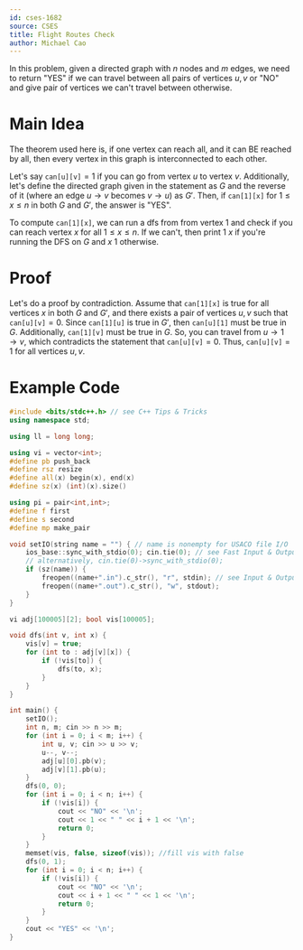```yaml
---
id: cses-1682
source: CSES
title: Flight Routes Check
author: Michael Cao
---
```


In this problem, given a directed graph with $n$ nodes and $m$ edges, we need to return "YES" if we can travel between all pairs of vertices $u, v$ or "NO" and give pair of vertices we can't travel between otherwise.

# Main Idea

The theorem used here is, if one vertex can reach all, and it can BE reached by all, then every vertex in this graph is interconnected to each other.


Let's say $\texttt{can[u][v]} = 1$ if you can go from vertex $u$ to vertex $v$. Additionally, let's define the directed graph given in the statement as $G$ and the reverse of it (where an edge $u \rightarrow v$ becomes $v \rightarrow u$) as $G'$. Then, if $\texttt{can[1][x]}$ for $1 \leq x \leq n$ in both $G$ and $G'$, the answer is "YES".

To compute $\texttt{can[1][x]}$, we can run a dfs from from vertex $1$ and check if you can reach vertex $x$ for all $1 \leq x \leq n$. If we can't, then print $1$ $x$ if you're running the DFS on $G$ and $x$ $1$ otherwise.

# Proof

Let's do a proof by contradiction. Assume that $\texttt{can[1][x]}$ is true for all vertices $x$ in both $G$ and $G'$, and there exists a pair of vertices $u, v$ such that $\texttt{can[u][v]} = 0$. Since $\texttt{can[1][u]}$ is true in $G'$, then $\texttt{can[u][1]}$ must be true in $G$. Additionally, $\texttt{can[1][v]}$ must be true in $G$. So, you can travel from $u \rightarrow 1 \rightarrow v$, which contradicts the statement that $\texttt{can[u][v]} = 0$. Thus, $\texttt{can[u][v]} = 1$ for all vertices $u, v$.

# Example Code

<LanguageSection>
<CPPSection>

```cpp
#include <bits/stdc++.h> // see C++ Tips & Tricks
using namespace std;

using ll = long long;

using vi = vector<int>;
#define pb push_back
#define rsz resize
#define all(x) begin(x), end(x)
#define sz(x) (int)(x).size()

using pi = pair<int,int>;
#define f first
#define s second
#define mp make_pair

void setIO(string name = "") { // name is nonempty for USACO file I/O
	ios_base::sync_with_stdio(0); cin.tie(0); // see Fast Input & Output
	// alternatively, cin.tie(0)->sync_with_stdio(0);
	if (sz(name)) {
		freopen((name+".in").c_str(), "r", stdin); // see Input & Output
		freopen((name+".out").c_str(), "w", stdout);
	}
}

vi adj[100005][2]; bool vis[100005];

void dfs(int v, int x) {
	vis[v] = true;
	for (int to : adj[v][x]) {
		if (!vis[to]) {
			dfs(to, x);
		}
	}
}

int main() {
	setIO();
	int n, m; cin >> n >> m;
	for (int i = 0; i < m; i++) {
		int u, v; cin >> u >> v;
		u--, v--;
		adj[u][0].pb(v);
		adj[v][1].pb(u);
	}
	dfs(0, 0);
	for (int i = 0; i < n; i++) {
		if (!vis[i]) {
			cout << "NO" << '\n';
			cout << 1 << " " << i + 1 << '\n';
			return 0;
		}
	}
	memset(vis, false, sizeof(vis)); //fill vis with false
	dfs(0, 1);
	for (int i = 0; i < n; i++) {
		if (!vis[i]) {
			cout << "NO" << '\n';
			cout << i + 1 << " " << 1 << '\n';
			return 0;
		}
	}
	cout << "YES" << '\n';
}
```

</CPPSection>
</LanguageSection>
